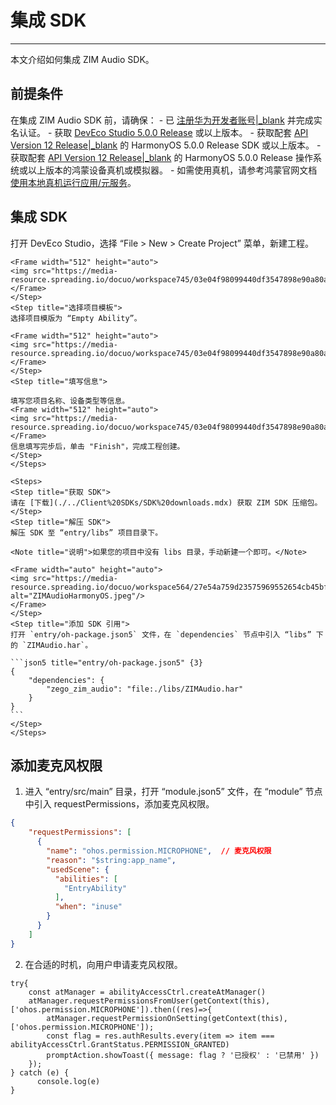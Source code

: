 # 集成 SDK

- - -

本文介绍如何集成 ZIM Audio SDK。

## 前提条件

在集成 ZIM Audio SDK 前，请确保：
    - 已 [注册华为开发者账号\|_blank](https://developer.huawei.com/consumer/cn/doc/start/registration-and-verification-0000001053628148) 并完成实名认证。
    - 获取 [DevEco Studio 5.0.0 Release](https://developer.huawei.com/consumer/cn/deveco-studio/) 或以上版本。
    - 获取配套 [API Version 12 Release\|_blank](https://developer.huawei.com/consumer/cn/doc/harmonyos-references-V5/development-intro-api-V5?catalogVersion=V5) 的 HarmonyOS 5.0.0 Release SDK 或以上版本。
    - 获取配套 [API Version 12 Release\|_blank](https://developer.huawei.com/consumer/cn/doc/harmonyos-references-V5/development-intro-api-V5?catalogVersion=V5) 的 HarmonyOS 5.0.0 Release 操作系统或以上版本的鸿蒙设备真机或模拟器。
        - 如需使用真机，请参考鸿蒙官网文档 [使用本地真机运行应用/元服务](https://developer.huawei.com/consumer/cn/doc/harmonyos-guides-V5/ide-run-device-V5)。

## 集成 SDK

<Steps>
<Step title="（可选）新建项目">
<Accordion title="此步骤以如何创建新项目为例，如果是集成到已有项目，可忽略此步。" defaultOpen="false">
    <Steps>
    <Step title="创建项目">
    打开 DevEco Studio，选择 “File > New > Create Project” 菜单，新建工程。

    <Frame width="512" height="auto">
    <img src="https://media-resource.spreading.io/docuo/workspace745/03e04f98099440df3547898e90a80a96/c9c9584bf2.jpeg"/>
    </Frame>
    </Step>
    <Step title="选择项目模板">
    选择项目模版为 “Empty Ability”。

    <Frame width="512" height="auto">
    <img src="https://media-resource.spreading.io/docuo/workspace745/03e04f98099440df3547898e90a80a96/4cebd36b22.jpeg"/>
    </Frame>
    </Step>
    <Step title="填写信息">

    填写您项目名称、设备类型等信息。
    <Frame width="512" height="auto">
    <img src="https://media-resource.spreading.io/docuo/workspace745/03e04f98099440df3547898e90a80a96/03f53ea813.jpeg"/>
    </Frame>
    信息填写完步后，单击 "Finish"，完成工程创建。
    </Step>
    </Steps>    
</Accordion>
</Step>
<Step title="导入 SDK">

    <Steps>
    <Step title="获取 SDK">
    请在 [下载](./../Client%20SDKs/SDK%20downloads.mdx) 获取 ZIM SDK 压缩包。
    </Step>
    <Step title="解压 SDK">
    解压 SDK 至 “entry/libs” 项目目录下。
    
    <Note title="说明">如果您的项目中没有 libs 目录，手动新建一个即可。</Note>

    <Frame width="auto" height="auto">
    <img src="https://media-resource.spreading.io/docuo/workspace564/27e54a759d23575969552654cb45bf89/f021605ae9.jpeg" alt="ZIMAudioHarmonyOS.jpeg"/>
    </Frame>
    </Step>
    <Step title="添加 SDK 引用">
    打开 `entry/oh-package.json5` 文件，在 `dependencies` 节点中引入 “libs” 下的 `ZIMAudio.har`。

    ```json5 title="entry/oh-package.json5" {3}
    {
        "dependencies": {
            "zego_zim_audio": "file:./libs/ZIMAudio.har"
        }
    }
    ```
    </Step>
    </Steps>

</Step>
</Steps>

## 添加麦克风权限

1. 进入 “entry/src/main” 目录，打开 “module.json5” 文件，在 “module” 节点中引入 requestPermissions，添加麦克风权限。

```json title="entry/src/main/module.json5" {3-11}
{
    "requestPermissions": [
      {
        "name": "ohos.permission.MICROPHONE",  // 麦克风权限
        "reason": "$string:app_name",
        "usedScene": {
          "abilities": [
            "EntryAbility"
          ],
          "when": "inuse"
        }
      }
    ]
}
```

2. 在合适的时机，向用户申请麦克风权限。

```ets {3-7}
try{
    const atManager = abilityAccessCtrl.createAtManager()
    atManager.requestPermissionsFromUser(getContext(this), ['ohos.permission.MICROPHONE']).then((res)=>{
        atManager.requestPermissionOnSetting(getContext(this),['ohos.permission.MICROPHONE']);
        const flag = res.authResults.every(item => item === abilityAccessCtrl.GrantStatus.PERMISSION_GRANTED)
        promptAction.showToast({ message: flag ? '已授权' : '已禁用' })
    });
} catch (e) {
      console.log(e)
}
```